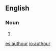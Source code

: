 ==English==

===Noun===
{{en-noun}}

# {{obsolete spelling of|author}}

[[es:authour]]
[[io:authour]]